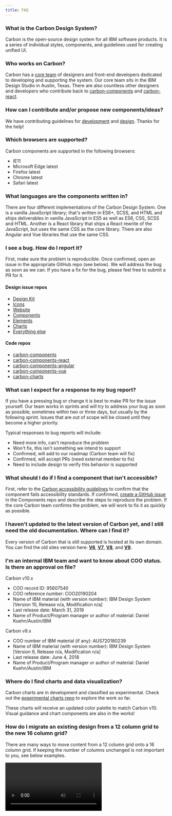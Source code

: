 ```yaml
---
title: FAQ
---
```


### What is the Carbon Design System?

Carbon is the open-source design system for all IBM software products. It is a series of individual styles, components, and guidelines used for creating unified UI.

### Who works on Carbon?

Carbon has a [core team](https://github.com/orgs/carbon-design-system/people) of designers and front-end developers dedicated to developing and supporting the system. Our core team sits in the IBM Design Studio in Austin, Texas. There are also countless other designers and developers who contribute back to [carbon-components](https://github.com/carbon-design-system/carbon-components#contributors) and [carbon-react](https://github.com/carbon-design-system/carbon-components-react#contributors).

### How can I contribute and/or propose new components/ideas?

We have contributing guidelines for [development](/contributing/developers) and [design](/contributing/designers). Thanks for the help!

### Which browsers are supported?

Carbon components are supported in the following browsers:

- IE11
- Microsoft Edge latest
- Firefox latest
- Chrome latest
- Safari latest

### What languages are the components written in?

There are four different implementations of the Carbon Design System. One is a vanilla JavaScript library; that's written in ES6+, SCSS, and HTML and ships deliverables in vanilla JavaScript in ES5 as well as ES6, CSS, SCSS and HTML. Another is a React library that ships a React rewrite of the JavaScript, but uses the same CSS as the core library. There are also Angular and Vue libraries that use the same CSS.

### I see a bug. How do I report it?

First, make sure the problem is reproducible. Once confirmed, open an issue in the appropriate GitHub repo (see below). We will address the bug as soon as we can. If you have a fix for the bug, please feel free to submit a PR for it.

#### Design issue repos

- [Design Kit](https://github.com/carbon-design-system/carbon-design-kit/issues/new)
- [Icons](https://github.com/carbon-design-system/carbon-icons/issues/new)
- [Website](https://github.com/carbon-design-system/carbon-website/issues/new/choose)
- [Components](https://github.com/carbon-design-system/carbon/issues/new/choose)
- [Elements](https://github.com/carbon-design-system/carbon/issues/new/choose)
- [Charts](https://github.com/carbon-design-system/carbon-charts/issues/new)
- [Everything else](https://github.com/carbon-design-system/issue-tracking/issues/new)

#### Code repos

- [carbon-components](https://github.com/carbon-design-system/carbon/issues/new/choose)
- [carbon-components-react](https://github.com/carbon-design-system/carbon/issues/new/choose)
- [carbon-components-angular](https://github.com/carbon-design-system/carbon-components-angular/issues/new)
- [carbon-components-vue](https://github.com/carbon-design-system/carbon-components-vue/issues/new)
- [carbon-charts](https://github.com/carbon-design-system/carbon-charts/issues/new)

### What can I expect for a response to my bug report?

If you have a pressing bug or change it is best to make PR for the issue yourself. Our team works in sprints and will try to address your bug as soon as possible; sometimes within two or three days, but usually by the following sprint. Issues that are out of scope will be closed until they become a higher priority.

Typical responses to bug reports will include:

- Need more info, can't reproduce the problem
- Won't fix, this isn't something we intend to support
- Confirmed, will add to our roadmap (Carbon team will fix)
- Confirmed, will accept PRs (need external member to fix)
- Need to include design to verify this behavior is supported

### What should I do if I find a component that isn't accessible?

First, refer to the [Carbon accessibility guidelines](/guidelines/accessibility) to confirm that the component fails accessibility standards. If confirmed, [create a GitHub issue](https://github.com/carbon-design-system/carbon/issues/new/choose) in the Components repo and describe the steps to reproduce the problem. If the core Carbon team confirms the problem, we will work to fix it as quickly as possible.

### I haven't updated to the latest version of Carbon yet, and I still need the old documentation. Where can I find it?

Every version of Carbon that is still supported is hosted at its own domain. You can find the old sites version here:
**[V6](http://v6.carbondesignsystem.com/)**, **[V7](http://v7.carbondesignsystem.com/)**, **[V8](http://v8.carbondesignsystem.com/)**, and **[V9](http://v9.carbondesignsystem.com/).**

### I'm an internal IBM team and want to know about COO status. Is there an approval on file?

Carbon v10.x

- COO record ID: 95607540
- COO reference number: COO20190204
- Name of IBM material (with version number): IBM Design System [Version 10, Release n/a, Modification n/a]
- Last release date: March 31, 2019
- Name of Product/Program manager or author of material: Daniel Kuehn/Austin/IBM

Carbon v9.x

- COO number of IBM material (if any): AUS720180239
- Name of IBM material (with version number): IBM Design System [Version 9, Release n/a, Modification n/a]
- Last release date: June 4, 2018
- Name of Product/Program manager or author of material: Daniel Kuehn/Austin/IBM

### Where do I find charts and data visualization?

Carbon charts are in development and classified as experimental. Check out the [experimental charts repo](https://carbon-design-system.github.io/carbon-charts/?experimental=true) to explore the work so far.

These charts will receive an updated color palette to match Carbon v10. Visual guidance and chart components are also in the works!

### How do I migrate an existing design from a 12 column grid to the new 16 column grid?

There are many ways to move content from a 12 column grid onto a 16 column grid. If keeping the number of columns unchanged is not important to you, see below examples.

<Video vimeoId="356743483" />
<Video vimeoId="356743492" />
<Video vimeoId="356743508" />

If keeping the number of columns to 3 is somehow significant to you, here are some other options.

![3 col layouts on Duo grid](images/3col-layouts.png)

